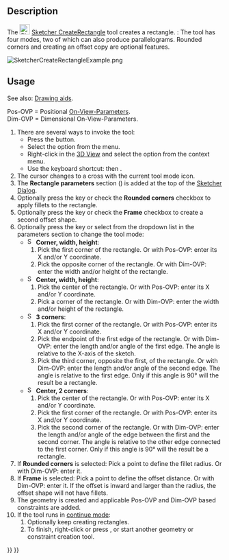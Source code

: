 <languages/>
<translate>

<!--T:7-->
{{Docnav
|[[Sketcher_CreateEllipseBy3Points|Ellipse by 3 points]]
|[[Sketcher_CreateRectangle_Center|Centered rectangle]]
|[[Sketcher_Workbench|Sketcher]]
|IconL=Sketcher_CreateEllipseBy3Points.svg
|IconR=Sketcher_CreateRectangle_Center.svg
|IconC=Workbench_Sketcher.svg
}}

<!--T:1-->
{{GuiCommand
|Name=Sketcher CreateRectangle
|MenuLocation=Sketch → Sketcher geometries → Create rectangle
|Workbenches=[[Sketcher_Workbench|Sketcher]]
|Shortcut={{KEY|G}} {{KEY|R}}
|SeeAlso=[[Sketcher_CreatePolyline|Sketcher CreatePolyline]]
}}

==Description== <!--T:2-->

<!--T:3-->
The [[Image:Sketcher_CreateRectangle.svg|24px]] [[Sketcher_CreateRectangle|Sketcher CreateRectangle]] tool creates a rectangle. {{Version|1.0}}: The tool has four modes, two of which can also produce parallelograms. Rounded corners and creating an offset copy are optional features.

</translate>
[[Image:SketcherCreateRectangleExample.png‎]]
<translate>

==Usage== <!--T:4-->

<!--T:14-->
See also: [[Sketcher_Workbench#Drawing_aids|Drawing aids]].

<!--T:15-->
Pos-OVP = Positional [[Sketcher_Preferences#General|On-View-Parameters]]. {{Version|1.0}}<br>
Dim-OVP = Dimensional On-View-Parameters. {{Version|1.0}}

<!--T:5-->
# There are several ways to invoke the tool:
#* Press the {{Button|[[Image:Sketcher_CreateRectangle.svg|16px]] [[Sketcher_CreateRectangle|Rectangle]]}} button.
#* Select the {{MenuCommand|Sketcher → Sketcher geometries → [[Image:Sketcher_CreateRectangle.svg|16px]] Create rectangle}} option from the menu.
#* Right-click in the [[3D_View|3D View]] and select the {{MenuCommand|[[Image:Sketcher_CreateRectangle.svg|16px]] Create rectangle}} option from the context menu.
#* Use the keyboard shortcut: {{KEY|G}} then {{KEY|R}}.
# The cursor changes to a cross with the current tool mode icon.
# The '''Rectangle parameters''' section ({{Version|1.0}}) is added at the top of the [[Sketcher_Dialog|Sketcher Dialog]].
# Optionally press the {{KEY|U}} key or check the '''Rounded corners''' checkbox to apply fillets to the rectangle. {{Version|1.0}}
# Optionally press the {{KEY|J}} key or check the '''Frame''' checkbox to create a second offset shape. {{Version|1.0}}
# Optionally press the {{KEY|M}} key or select from the dropdown list in the parameters section to change the tool mode:
#* [[Image:Sketcher_CreateRectangle.svg|16px]] '''Corner, width, height''':
#*# Pick the first corner of the rectangle. Or with Pos-OVP: enter its X and/or Y coordinate.
#*# Pick the opposite corner of the rectangle. Or with Dim-OVP: enter the width and/or height of the rectangle.
#* [[Image:Sketcher_CreateRectangle_Center.svg|16px]] '''Center, width, height''': {{Version|1.0}}
#*# Pick the center of the rectangle. Or with Pos-OVP: enter its X and/or Y coordinate.
#*# Pick a corner of the rectangle. Or with Dim-OVP: enter the width and/or height of the rectangle.
#* [[Image:Sketcher_CreateRectangle3Points.svg|16px]] '''3 corners''': {{Version|1.0}}
#*# Pick the first corner of the rectangle. Or with Pos-OVP: enter its X and/or Y coordinate.
#*# Pick the endpoint of the first edge of the rectangle. Or with Dim-OVP: enter the length and/or angle of the first edge. The angle is relative to the X-axis of the sketch.
#*# Pick the third corner, opposite the first, of the rectangle. Or with Dim-OVP: enter the length and/or angle of the second edge. The angle is relative to the first edge. Only if this angle is 90° will the result be a rectangle.
#* [[Image:Sketcher_CreateRectangle3Points_Center.svg|16px]] '''Center, 2 corners''': {{Version|1.0}}
#*# Pick the center of the rectangle. Or with Pos-OVP: enter its X and/or Y coordinate.
#*# Pick the first corner of the rectangle. Or with Pos-OVP: enter its X and/or Y coordinate.
#*# Pick the second corner of the rectangle. Or with Dim-OVP: enter the length and/or angle of the edge between the first and the second corner. The angle is relative to the other edge connected to the first corner. Only if this angle is 90° will the result be a rectangle.
# If '''Rounded corners''' is selected: Pick a point to define the fillet radius. Or with Dim-OVP: enter it.
# If '''Frame''' is selected: Pick a point to define the offset distance. Or with Dim-OVP: enter it. If the offset is inward and larger than the radius, the offset shape will not have fillets.
# The geometry is created and applicable Pos-OVP and Dim-OVP based constraints are added.
# If the tool runs in [[Sketcher_Workbench#Continue_modes|continue mode]]:
## Optionally keep creating rectangles.
## To finish, right-click or press {{KEY|Esc}}, or start another geometry or constraint creation tool.


<!--T:8-->
{{Docnav
|[[Sketcher_CreateEllipseBy3Points|Ellipse by 3 points]]
|[[Sketcher_CreateRectangle_Center|Centered rectangle]]
|[[Sketcher_Workbench|Sketcher]]
|IconL=Sketcher_CreateEllipseBy3Points.svg
|IconR=Sketcher_CreateRectangle_Center.svg
|IconC=Workbench_Sketcher.svg
}}

</translate>
{{Sketcher_Tools_navi{{#translation:}}}}
{{Userdocnavi{{#translation:}}}}
